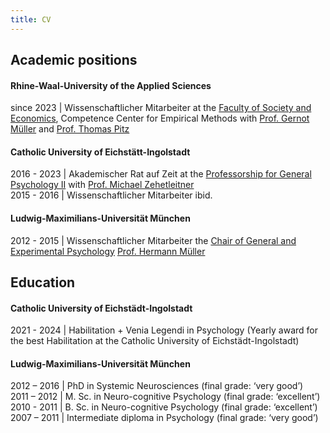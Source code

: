 ```yaml
---
title: CV
---
```


## Academic positions

#### Rhine-Waal-University of the Applied Sciences

since 2023 | Wissenschaftlicher Mitarbeiter at the [Faculty of Society and Economics](https://www.hochschule-rhein-waal.de/en/faculties/society-and-economics), Competence Center for Empirical Methods with [Prof. Gernot Müller](https://www.hochschule-rhein-waal.de/de/fakultaeten/gesellschaft-und-oekonomie/organisation/professorinnen/prof-dr-gernot-mueller) and [Prof. Thomas Pitz](https://www.hochschule-rhein-waal.de/de/fakultaeten/gesellschaft-und-oekonomie/organisation/professorinnen/prof-dr-thomas-pitz)

#### Catholic University of Eichstätt-Ingolstadt

2016 - 2023 | Akademischer Rat auf Zeit at the [Professorship for General Psychology II](https://www.ku.de/ppf/psychologie/psychologie2) with [Prof. Michael Zehetleitner](https://www.ku.de/ppf/psychologie/psychologie2/mitarbeitende/zehetleitner)<br />
2015 - 2016 | Wissenschaftlicher Mitarbeiter ibid.

#### Ludwig-Maximilians-Universität München
2012 - 2015 | Wissenschaftlicher Mitarbeiter the [Chair of General and Experimental Psychology](https://www.psy.lmu.de/exp) [Prof. Hermann Müller](https://www.psy.lmu.de/exp/people/prof/mueller/)

## Education

#### Catholic University of Eichstädt-Ingolstadt
2021 - 2024 | Habilitation + Venia Legendi in Psychology (Yearly award for the best Habilitation at the  Catholic University of Eichstädt-Ingolstadt)

#### Ludwig-Maximilians-Universität München
2012 – 2016	|  PhD in Systemic Neurosciences (final grade: ‘very good’)<br />
2011 – 2012	|  M. Sc. in Neuro-cognitive Psychology (final grade: ‘excellent’)<br />
2010 - 2011	|  B. Sc. in Neuro-cognitive Psychology (final grade: ‘excellent’)<br />
2007 – 2011	|  Intermediate diploma in Psychology (final grade: ‘very good’)<br />




